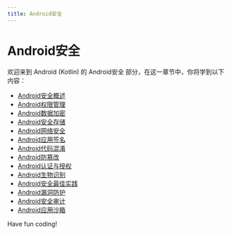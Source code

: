 ```yaml
---
title: Android安全
---
```


# Android安全

欢迎来到 Android (Kotlin) 的 Android安全 部分，在这一章节中，你将学到以下内容：

- [Android安全概述](./0-android-security-overview.mdx)
- [Android权限管理](./1-android-rights-management.mdx)
- [Android数据加密](./2-android-data-encryption.mdx)
- [Android安全存储](./3-android-secure-storage.mdx)
- [Android网络安全](./4-android-cybersecurity.mdx)
- [Android应用签名](./5-android-app-signature.mdx)
- [Android代码混淆](./6-android-code-obfuscation.mdx)
- [Android防篡改](./7-android-tamper-resistant.mdx)
- [Android认证与授权](./8-android-authentication-and-authorization.mdx)
- [Android生物识别](./9-android-biometrics.mdx)
- [Android安全最佳实践](./10-android-security-best-practices.mdx)
- [Android漏洞防护](./11-android-vulnerability-protection.mdx)
- [Android安全审计](./12-android-security-audit.mdx)
- [Android应用沙箱](./13-android-app-sandbox.mdx)

Have fun coding!